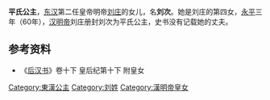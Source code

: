 {{東亞女性歷史人物
| 名稱=平氏公主
| 身份=[[汉朝|汉朝]]公主
| 畫像=
| 說明=
| 姓=刘
| 名=次
| 封爵=[[公主|公主]]
| 位號=
| 封號=平氏公主
| 出生年=
| 逝世年=
| 諡號=
| 墳墓=
| 父親=[[汉明帝|汉明帝]][[刘庄|刘庄]]
| 同胞兄弟=
| 母親=
|}}
{{for|东汉济北王刘次|劉次 (濟北王)}}
'''平氏公主'''，[[东汉|东汉]]第二任皇帝明帝[[汉明帝|刘庄]]的女儿，名'''刘次'''。她是刘庄的第四女，[[永平_(汉明帝)|永平]]三年（60年），[[汉明帝|汉明帝]]刘庄册封刘次为平氏公主，史书没有记载她的丈夫。

==参考资料==
*《[[后汉书|后汉书]]》卷十下 皇后纪第十下 附皇女

[[Category:東漢公主|Category:東漢公主]]
[[Category:刘姓|Category:刘姓]]
[[Category:漢明帝皇女|Category:漢明帝皇女]]